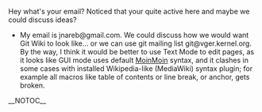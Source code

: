 Hey what's your email? Noticed that your quite active here and maybe we could discuss ideas? 

* My email is jnareb@gmail.com. We could discuss how we would want Git Wiki to look like... or we can use git mailing list git@vger.kernel.org.  By the way, I think it would be better to use Text Mode to edit pages, as it looks like GUI mode uses default [[MoinMoin]] syntax, and it clashes in some cases with installed Wikipedia-like (MediaWiki) syntax plugin; for example all macros like table of contents or line break, or anchor, gets broken.

__NOTOC__